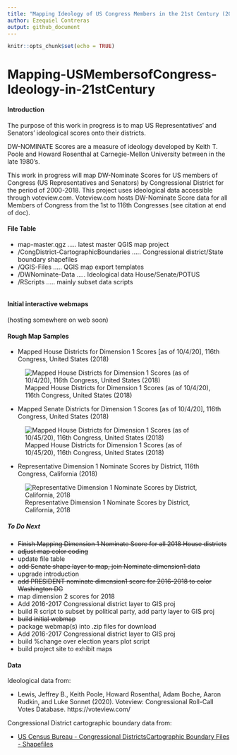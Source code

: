 ```yaml
---
title: "Mapping Ideology of US Congress Members in the 21st Century (2000-2018)"
author: Ezequiel Contreras
output: github_document
---
```


```r
knitr::opts_chunk$set(echo = TRUE)
```

# Mapping-USMembersofCongress-Ideology-in-21stCentury #

#### Introduction ####

The purpose of this work in progress is to map US Representatives' and Senators' ideological scores onto their districts.

DW-NOMINATE Scores are a measure of ideology developed by Keith T. Poole and Howard Rosenthal at Carnegie-Mellon University between in the late 1980's. 

This work in progress will map DW-Nominate Scores for US members of Congress (US Representatives and Senators) by Congressional District for the period of 2000-2018. This project uses ideological data accessible through voteview.com. Voteview.com hosts DW-Nominate Score data for all Members of Congress from the 1st to 116th Congresses (see citation at end of doc).

#### File Table ####

- map-master.qgz ..... latest master QGIS map project
- /CongDistrict-CartographicBoundaries ..... Congressional district/State boundary shapefiles
- /QGIS-Files ..... QGIS map export templates
- /DWNominate-Data ..... Ideological data House/Senate/POTUS
- /RScripts ..... mainly subset data scripts
```r
```
#### Initial interactive webmaps ####

(hosting somewhere on web soon)


#### Rough Map Samples ####

- Mapped House Districts for Dimension 1 Scores [as of 10/4/20], 116th Congress, United States (2018)

![Mapped House Districts for Dimension 1 Scores (as of 10/4/20), 116th Congress, United States (2018)](maps_png/DWN-D1-MappedDistricts-current.png)

- Mapped Senate Districts for Dimension 1 Scores [as of 10/4/20], 116th Congress, United States (2018)

![Mapped House Districts for Dimension 1 Scores (as of 10/45/20), 116th Congress, United States (2018)](maps_png/DWN-D1-MappedStates-current.png)


- Representative Dimension 1 Nominate Scores by District, 116th Congress, California (2018)

![Representative Dimension 1 Nominate Scores by District, California, 2018](maps_png/DWN-D1-116thC-House-California.png)


##### To Do Next #####

- ~~Finish Mapping Dimension 1 Nominate Score for all 2018 House districts~~
- ~~adjust map color coding~~
- update file table
- ~~add Senate shape layer to map, join Nominate dimension1 data~~
- upgrade introduction
- ~~add PRESIDENT nominate dimension1 score for 2016-2018 to color Washington DC~~
- map dimension 2 scores for 2018
- Add 2016-2017 Congressional district layer to GIS proj
- build R script to subset by political party, add party layer to GIS proj 
- ~~build initial webmap~~ 
- package webmap(s) into .zip files for download
- Add 2016-2017 Congressional district layer to GIS proj
- build %change over election years plot script
- build project site to exhibit maps


#### Data ####

Ideological data from:

* Lewis, Jeffrey B., Keith Poole, Howard Rosenthal, Adam Boche, Aaron Rudkin, and Luke Sonnet (2020). Voteview: Congressional Roll-Call Votes Database. https://voteview.com/


Congressional District cartographic boundary data from:

* [US Census Bureau - Congressional DistrictsCartographic Boundary Files - Shapefiles](https://www.census.gov/geographies/mapping-files/time-series/geo/carto-boundary-file.html)


